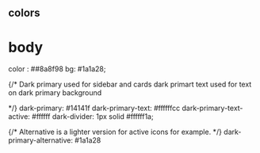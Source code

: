 ## colors

# body
color : ##8a8f98
bg: #1a1a28;

{/*
Dark primary used for sidebar and cards
dark primart text used for text on dark primary background

*/}
dark-primary: #14141f
dark-primary-text: #ffffffcc
dark-primary-text-active: #ffffff
dark-divider: 1px solid #ffffff1a;




{/* Alternative is a lighter version for active icons for example. */}
dark-primary-alternative: #1a1a28

